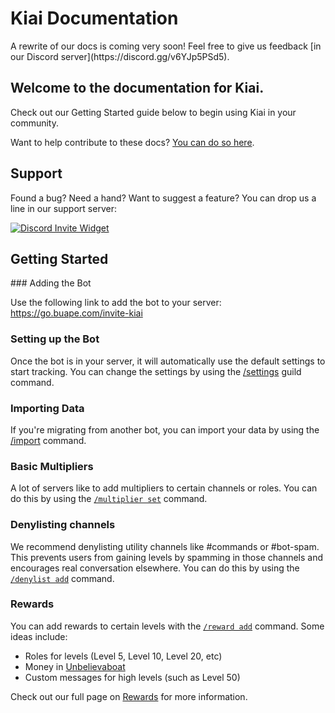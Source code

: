 
# Kiai Documentation

<Callout emoji="⚠️">
	A rewrite of our docs is coming very soon! Feel free to give us feedback
	[in our Discord server](https://discord.gg/v6YJp5PSd5).
</Callout>

## Welcome to the documentation for Kiai.

Check out our Getting Started guide below to begin using Kiai in your community.

Want to help contribute to these docs? [You can do so here](https://github.com/buape/kiai-docs).

## Support

Found a bug? Need a hand? Want to suggest a feature? You can drop us a line in our support server:

[![Discord Invite Widget](http://invidget.switchblade.xyz/v6YJp5PSd5)](https://discord.gg/v6YJp5PSd5)

## Getting Started

<Steps> 
### Adding the Bot

Use the following link to add the bot to your server: https://go.buape.com/invite-kiai

### Setting up the Bot

Once the bot is in your server, it will automatically use the default settings to start tracking. You can change the settings by using the [/settings](/commands/settings) guild command.

### Importing Data

If you're migrating from another bot, you can import your data by using the [/import](/commands/import) command.

### Basic Multipliers

A lot of servers like to add multipliers to certain channels or roles.
You can do this by using the [`/multiplier set`](/commands/multiplier) command.

### Denylisting channels

We recommend denylisting utility channels like #commands or #bot-spam.
This prevents users from gaining levels by spamming in those channels and encourages real conversation elsewhere.
You can do this by using the [`/denylist add`](/commands/denylist) command.

### Rewards

You can add rewards to certain levels with the [`/reward add`](/commands/reward) command.
Some ideas include: 
- Roles for levels (Level 5, Level 10, Level 20, etc)
- Money in [Unbelievaboat](https://unbelievaboat.com/)
- Custom messages for high levels (such as Level 50)

Check out our full page on [Rewards](/features/rewards) for more information.

</Steps>

